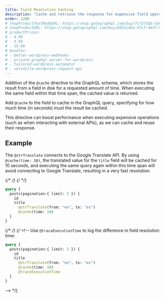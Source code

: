 ```yaml
---
title: Field Resolution Caching
description: "Cache and retrieve the response for expensive field operations."
order: 1200
# shopProductTestModeURL: https://shop.gatographql.com/buy/7cf373db-5d40-4679-b564-535c8d23cb74
# shopProductURL: https://shop.gatographql.com/buy/b851cd2a-6fcf-4437-919b-81c86e3100d5
# productPrices:
# - 4.99
# - 9.99
# - 19.99
# bundles:
# - better-wordpress-webhooks
# - private-graphql-server-for-wordpress
# - tailored-wordpress-automator
# - versatile-wordpress-request-api
---
```


Addition of the `@cache` directive to the GraphQL schema, which stores the result from a field in disk for a requested amount of time. When executing the same field within that time span, the cached value is returned.

Add `@cache` to the field to cache in the GraphQL query, specifying for how much time (in seconds) must the result be cached.

This directive can boost performance when executing expensive operations (such as when interacting with external APIs), as we can cache and reuse their response.

## Example

The `@strTranslate` connects to the Google Translate API. By using `@cache(time: 10)`, the translated value for the `title` field will be cached for 10 seconds, and executing the same query again within this time span will avoid connecting to Google Translate, resulting in a very fast resolution.

{/* <!-- @todo Un-comment here when FeedbackCategories::LOG is enabled and documented, and `@traceExecutionTime` is supported --> */}
{/* <!-- A log entry will indicate if the field is being retrieved from the cache. --> */}

```graphql
query {
  posts(pagination:{ limit: 3 }) {
    id
    title
      @strTranslate(from: "en", to: "es")
      @cache(time: 10)
  }
}
```

{/* <!-- @todo Un-comment here when FeedbackCategories::LOG is enabled and documented, and `@traceExecutionTime` is supported --> */}
{/* <!-- Use `@traceExecutionTime` to log the difference in field resolution time:

```graphql
query {
  posts(pagination:{ limit: 3 }) {
    id
    title
      @strTranslate(from: "en", to: "es")
      @cache(time: 10)
      @traceExecutionTime
  }
}
```
--> */}
